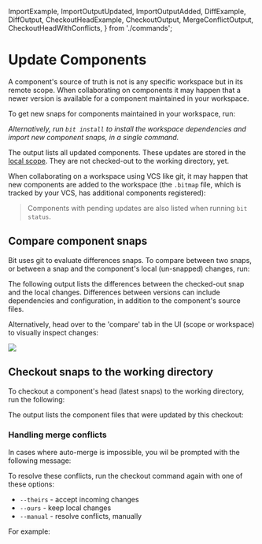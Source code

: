   ImportExample,
  ImportOutputUpdated,
  ImportOutputAdded,
  DiffExample,
  DiffOutput,
  CheckoutHeadExample,
  CheckoutOutput,
  MergeConflictOutput,
  CheckoutHeadWithConflicts,
} from './commands';

# Update Components

A component's source of truth is not is any specific workspace but in its remote scope. When collaborating on components it may happen that a newer version is available for a component maintained in your workspace.

To get new snaps for components maintained in your workspace, run:

<ImportExample />

_Alternatively, run `bit install` to install the workspace dependencies and import new component snaps, in a single command._

The output lists all updated components. These updates are stored in the [local scope](/workspace/structure/local-scope). They are not checked-out to the working directory, yet.

<ImportOutputUpdated />

When collaborating on a workspace using VCS like git, it may happen that new components are added to the workspace (the `.bitmap` file, which is tracked by your VCS, has additional components registered):

<ImportOutputAdded />

> Components with pending updates are also listed when running `bit status`.

## Compare component snaps

Bit uses git to evaluate differences snaps. To compare between two snaps, or between a snap and the component's local (un-snapped) changes, run:

<DiffExample />

<ExpandedDiff />

The following output lists the differences between the checked-out snap and the local changes.
Differences between versions can include dependencies and configuration, in addition to the component's source files.

<DiffOutput />

Alternatively, head over to the 'compare' tab in the UI (scope or workspace) to visually inspect changes:

<Image src={compare} />

## Checkout snaps to the working directory

To checkout a component's head (latest snaps) to the working directory, run the following:

<CheckoutHeadExample />

<ExpandedCheckout />

The output lists the component files that were updated by this checkout:

<CheckoutOutput />

### Handling merge conflicts

In cases where auto-merge is impossible, you wil be prompted with the following message:

<MergeConflictOutput />

To resolve these conflicts, run the checkout command again with one of these options:

- `--theirs` - accept incoming changes
- `--ours` - keep local changes
- `--manual` - resolve conflicts, manually

For example:

<CheckoutHeadWithConflicts />
